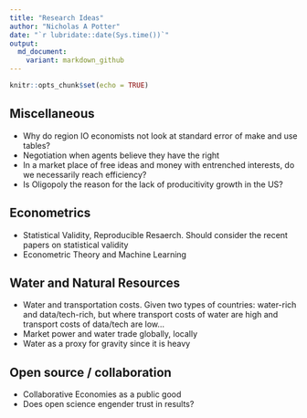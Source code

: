 ```yaml
---
title: "Research Ideas"
author: "Nicholas A Potter"
date: "`r lubridate::date(Sys.time())`"
output:
  md_document:
    variant: markdown_github
---
```


```r
knitr::opts_chunk$set(echo = TRUE)
```

## Miscellaneous

* Why do region IO economists not look at standard error of make and use tables?
* Negotiation when agents believe they have the right
* In a market place of free ideas and money with entrenched interests, do we necessarily reach efficiency?
* Is Oligopoly the reason for the lack of producitivity growth in the US?

## Econometrics

* Statistical Validity, Reproducible Resaerch. Should consider the recent papers on statistical validity
* Econometric Theory and Machine Learning

## Water and Natural Resources

* Water and transportation costs. Given two types of countries: water-rich and data/tech-rich, but where transport costs of water are high and transport costs of data/tech are low...
* Market power and water trade globally, locally
* Water as a proxy for gravity since it is heavy

## Open source / collaboration

* Collaborative Economies as a public good
* Does open science engender trust in results?
